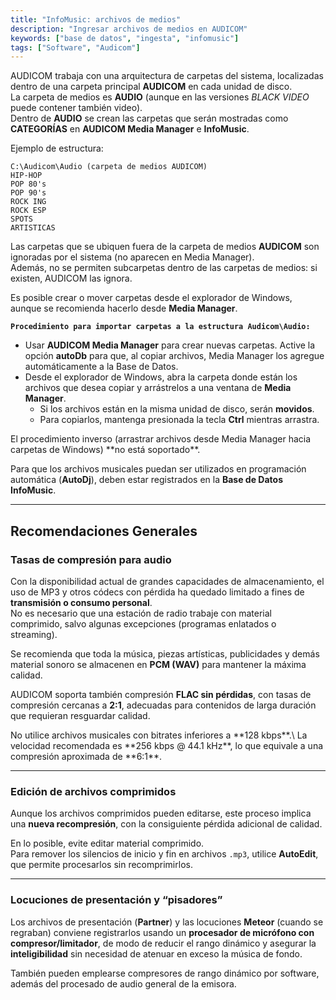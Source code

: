 ```yaml
---
title: "InfoMusic: archivos de medios"
description: "Ingresar archivos de medios en AUDICOM"
keywords: ["base de datos", "ingesta", "infomusic"]
tags: ["Software", "Audicom"]
---
```


AUDICOM trabaja con una arquitectura de carpetas del sistema, localizadas dentro de una carpeta principal **AUDICOM** en cada unidad de disco.\
La carpeta de medios es **AUDIO** (aunque en las versiones _BLACK VIDEO_ puede contener también video).\
Dentro de **AUDIO** se crean las carpetas que serán mostradas como **CATEGORÍAS** en **AUDICOM Media Manager** e **InfoMusic**.

Ejemplo de estructura:

```
C:\Audicom\Audio (carpeta de medios AUDICOM)
HIP-HOP
POP 80's
POP 90's
ROCK ING
ROCK ESP
SPOTS
ARTISTICAS
```

Las carpetas que se ubiquen fuera de la carpeta de medios **AUDICOM** son ignoradas por el sistema (no aparecen en Media Manager).\
Además, no se permiten subcarpetas dentro de las carpetas de medios: si existen, AUDICOM las ignora.

Es posible crear o mover carpetas desde el explorador de Windows, aunque se recomienda hacerlo desde **Media Manager**.

**`Procedimiento para importar carpetas a la estructura Audicom\Audio:`**

- Usar **AUDICOM Media Manager** para crear nuevas carpetas. Active la opción **autoDb** para que, al copiar archivos, Media Manager los agregue automáticamente a la Base de Datos.
- Desde el explorador de Windows, abra la carpeta donde están los archivos que desea copiar y arrástrelos a una ventana de **Media Manager**.
  - Si los archivos están en la misma unidad de disco, serán **movidos**.
  - Para copiarlos, mantenga presionada la tecla **Ctrl** mientras arrastra.

<Note>
  El procedimiento inverso (arrastrar archivos desde Media Manager hacia carpetas de Windows) **no está soportado**.
</Note>

Para que los archivos musicales puedan ser utilizados en programación automática (**AutoDj**), deben estar registrados en la **Base de Datos InfoMusic**.

---

## Recomendaciones Generales

### Tasas de compresión para audio

Con la disponibilidad actual de grandes capacidades de almacenamiento, el uso de MP3 y otros códecs con pérdida ha quedado limitado a fines de **transmisión o consumo personal**.\
No es necesario que una estación de radio trabaje con material comprimido, salvo algunas excepciones (programas enlatados o streaming).

Se recomienda que toda la música, piezas artísticas, publicidades y demás material sonoro se almacenen en **PCM (WAV)** para mantener la máxima calidad.

AUDICOM soporta también compresión **FLAC sin pérdidas**, con tasas de compresión cercanas a **2:1**, adecuadas para contenidos de larga duración que requieran resguardar calidad.

<Note>
  No utilice archivos musicales con bitrates inferiores a **128 kbps**.\
  La velocidad recomendada es **256 kbps @ 44.1 kHz**, lo que equivale a una compresión aproximada de **6:1**.
</Note>

---

### Edición de archivos comprimidos

Aunque los archivos comprimidos pueden editarse, este proceso implica una **nueva recompresión**, con la consiguiente pérdida adicional de calidad.

En lo posible, evite editar material comprimido.\
Para remover los silencios de inicio y fin en archivos `.mp3`, utilice **AutoEdit**, que permite procesarlos sin recomprimirlos.

---

### Locuciones de presentación y “pisadores”

Los archivos de presentación (**Partner**) y las locuciones **Meteor** (cuando se regraban) conviene registrarlos usando un **procesador de micrófono con compresor/limitador**, de modo de reducir el rango dinámico y asegurar la **inteligibilidad** sin necesidad de atenuar en exceso la música de fondo.

También pueden emplearse compresores de rango dinámico por software, además del procesado de audio general de la emisora.